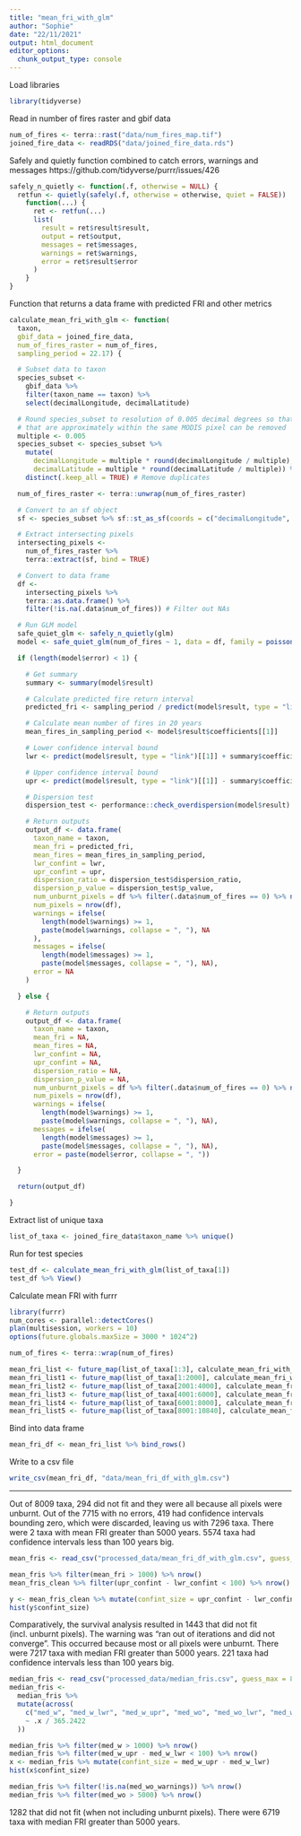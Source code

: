```yaml
---
title: "mean_fri_with_glm"
author: "Sophie"
date: "22/11/2021"
output: html_document
editor_options:
  chunk_output_type: console
---
```



Load libraries

```r
library(tidyverse)
```


Read in number of fires raster and gbif data

```r
num_of_fires <- terra::rast("data/num_fires_map.tif")
joined_fire_data <- readRDS("data/joined_fire_data.rds")
```


Safely and quietly function combined to catch errors, warnings and messages
https://github.com/tidyverse/purrr/issues/426

```r
safely_n_quietly <- function(.f, otherwise = NULL) {
  retfun <- quietly(safely(.f, otherwise = otherwise, quiet = FALSE))
    function(...) {
      ret <- retfun(...)
      list(
        result = ret$result$result,
        output = ret$output,
        messages = ret$messages,
        warnings = ret$warnings,
        error = ret$result$error
      )
    }
}
```


Function that returns a data frame with predicted FRI and other metrics

```r
calculate_mean_fri_with_glm <- function(
  taxon,
  gbif_data = joined_fire_data,
  num_of_fires_raster = num_of_fires,
  sampling_period = 22.17) {

  # Subset data to taxon
  species_subset <-
    gbif_data %>%
    filter(taxon_name == taxon) %>%
    select(decimalLongitude, decimalLatitude)

  # Round species_subset to resolution of 0.005 decimal degrees so that any coordinates
  # that are approximately within the same MODIS pixel can be removed
  multiple <- 0.005
  species_subset <- species_subset %>%
    mutate(
      decimalLongitude = multiple * round(decimalLongitude / multiple),
      decimalLatitude = multiple * round(decimalLatitude / multiple)) %>%
    distinct(.keep_all = TRUE) # Remove duplicates

  num_of_fires_raster <- terra::unwrap(num_of_fires_raster)

  # Convert to an sf object
  sf <- species_subset %>% sf::st_as_sf(coords = c("decimalLongitude", "decimalLatitude"))

  # Extract intersecting pixels
  intersecting_pixels <-
    num_of_fires_raster %>%
    terra::extract(sf, bind = TRUE)

  # Convert to data frame
  df <-
    intersecting_pixels %>%
    terra::as.data.frame() %>%
    filter(!is.na(.data$num_of_fires)) # Filter out NAs

  # Run GLM model
  safe_quiet_glm <- safely_n_quietly(glm)
  model <- safe_quiet_glm(num_of_fires ~ 1, data = df, family = poisson(link = "identity"))

  if (length(model$error) < 1) {

    # Get summary
    summary <- summary(model$result)

    # Calculate predicted fire return interval
    predicted_fri <- sampling_period / predict(model$result, type = "link")[[1]]

    # Calculate mean number of fires in 20 years
    mean_fires_in_sampling_period <- model$result$coefficients[[1]]

    # Lower confidence interval bound
    lwr <- predict(model$result, type = "link")[[1]] + summary$coefficients[[2]] * 1.96

    # Upper confidence interval bound
    upr <- predict(model$result, type = "link")[[1]] - summary$coefficients[[2]] * 1.96

    # Dispersion test
    dispersion_test <- performance::check_overdispersion(model$result)

    # Return outputs
    output_df <- data.frame(
      taxon_name = taxon,
      mean_fri = predicted_fri,
      mean_fires = mean_fires_in_sampling_period,
      lwr_confint = lwr,
      upr_confint = upr,
      dispersion_ratio = dispersion_test$dispersion_ratio,
      dispersion_p_value = dispersion_test$p_value,
      num_unburnt_pixels = df %>% filter(.data$num_of_fires == 0) %>% nrow(),
      num_pixels = nrow(df),
      warnings = ifelse(
        length(model$warnings) >= 1,
        paste(model$warnings, collapse = ", "), NA
      ),
      messages = ifelse(
        length(model$messages) >= 1,
        paste(model$messages, collapse = ", "), NA),
      error = NA
    )

  } else {

    # Return outputs
    output_df <- data.frame(
      taxon_name = taxon,
      mean_fri = NA,
      mean_fires = NA,
      lwr_confint = NA,
      upr_confint = NA,
      dispersion_ratio = NA,
      dispersion_p_value = NA,
      num_unburnt_pixels = df %>% filter(.data$num_of_fires == 0) %>% nrow(),
      num_pixels = nrow(df),
      warnings = ifelse(
        length(model$warnings) >= 1,
        paste(model$warnings, collapse = ", "), NA),
      messages = ifelse(
        length(model$messages) >= 1,
        paste(model$messages, collapse = ", "), NA),
      error = paste(model$error, collapse = ", "))

  }

  return(output_df)

}
```



Extract list of unique taxa

```r
list_of_taxa <- joined_fire_data$taxon_name %>% unique()
```


Run for test species

```r
test_df <- calculate_mean_fri_with_glm(list_of_taxa[1])
test_df %>% View()
```


Calculate mean FRI with furrr

```r
library(furrr)
num_cores <- parallel::detectCores()
plan(multisession, workers = 10)
options(future.globals.maxSize = 3000 * 1024^2)
```

```r
num_of_fires <- terra::wrap(num_of_fires)

mean_fri_list <- future_map(list_of_taxa[1:3], calculate_mean_fri_with_glm, .progress = TRUE)
mean_fri_list1 <- future_map(list_of_taxa[1:2000], calculate_mean_fri_with_glm, .progress = TRUE)
mean_fri_list2 <- future_map(list_of_taxa[2001:4000], calculate_mean_fri_with_glm, .progress = TRUE)
mean_fri_list3 <- future_map(list_of_taxa[4001:6000], calculate_mean_fri_with_glm, .progress = TRUE)
mean_fri_list4 <- future_map(list_of_taxa[6001:8000], calculate_mean_fri_with_glm, .progress = TRUE)
mean_fri_list5 <- future_map(list_of_taxa[8001:10840], calculate_mean_fri_with_glm, .progress = TRUE)
```


Bind into data frame

```r
mean_fri_df <- mean_fri_list %>% bind_rows()
```


Write to a csv file

```r
write_csv(mean_fri_df, "data/mean_fri_df_with_glm.csv")
```

---

Out of 8009 taxa, 294 did not fit and they were all because all pixels were unburnt.
Out of the 7715 with no errors, 419 had confidence intervals bounding zero, which
were discarded, leaving us with 7296 taxa. There were 2 taxa with mean FRI greater
than 5000 years. 5574 taxa had confidence intervals less than 100 years big.

```r
mean_fris <- read_csv("processed_data/mean_fri_df_with_glm.csv", guess_max = 8009)

mean_fris %>% filter(mean_fri > 1000) %>% nrow()
mean_fris_clean %>% filter(upr_confint - lwr_confint < 100) %>% nrow()

y <- mean_fris_clean %>% mutate(confint_size = upr_confint - lwr_confint)
hist(y$confint_size)
```



Comparatively, the survival analysis resulted in 1443 that did not fit (incl. unburnt
pixels). The warning was "ran out of iterations and did not converge". This occurred
because most or all pixels were unburnt. There were 7217 taxa with median FRI greater
than 5000 years. 221 taxa had confidence intervals less than 100 years big.

```r
median_fris <- read_csv("processed_data/median_fris.csv", guess_max = 8009)
median_fris <-
  median_fris %>%
  mutate(across(
    c("med_w", "med_w_lwr", "med_w_upr", "med_wo", "med_wo_lwr", "med_wo_upr"),
    ~ .x / 365.2422
  ))

median_fris %>% filter(med_w > 1000) %>% nrow()
median_fris %>% filter(med_w_upr - med_w_lwr < 100) %>% nrow()
x <- median_fris %>% mutate(confint_size = med_w_upr - med_w_lwr)
hist(x$confint_size)

median_fris %>% filter(!is.na(med_wo_warnings)) %>% nrow()
median_fris %>% filter(med_wo > 5000) %>% nrow()
```

1282 that did not fit (when not including unburnt pixels). There were 6719 taxa with
median FRI greater than 5000 years.

